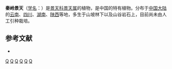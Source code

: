 {{Speciesbox 
| taxon = Sedum pampaninii
| authority = Hamet
}}

'''秦岭景天'''（[[学名|学名]]：{{lang|la|''Sedum pampaninii''}}）是[[景天科|景天科]][[景天属|景天属]]的植物，是中国的特有植物。分布于[[中国大陆|中国大陆]]的[[云南|云南]]、[[四川|四川]]、[[湖南|湖南]]、[[陕西|陕西]]等地，多生于山坡林下以及山谷岩石上，目前尚未由人工引种栽培。

== 参考文献 ==
{{refbegin}}
* {{cite web| url =http://www.bioinfo.cn/db05/KmzwSpecies.php?action=view&id=6358| title =秦岭景天| work =中国高等植物数据库全库| publisher =中国科学院微生物研究所| author =昆明植物研究所| accessdate =2009-02-25| archive-date =2018-06-28| archive-url =https://web.archive.org/web/20180628204035/http://www.bioinfo.cn/db05/KmzwSpecies.php?action=view| dead-url =yes}}
{{refend}}
{{Taxonbar|from=Q15232258}}

{{DEFAULTSORT:Sedum pampaninii}}
[[Category:景天属|Q]]
[[Category:中國特有植物|Q]]
[[Category:云南植物|Q]]
[[Category:四川植物|Q]]
[[Category:湖南植物|Q]]
[[Category:陕西植物|Q]]